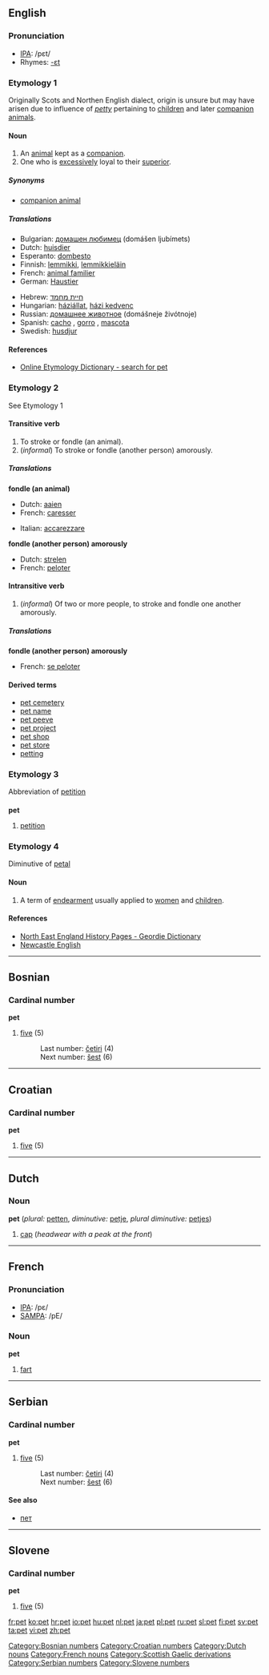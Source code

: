 {{see|PET}}

==English==

===Pronunciation===
*[[IPA]]: /pɛt/
*Rhymes: [[Rhymes:English:-ɛt|-ɛt]]

===Etymology 1===
Originally Scots and Northen English dialect, origin is unsure but may have arisen due to influence of ''[[petty]]'' pertaining to [[children]] and later [[companion animal]]s.

====Noun====
{{en-noun}}
# An [[animal]] kept as a [[companion]].
# One who is [[excessively]] loyal to their [[superior]].
=====Synonyms=====
*[[companion animal]]

=====Translations=====
{{top}}
*Bulgarian: [[домашен любимец]] (domášen ljubímets) {{m}}
*Dutch: [[huisdier]] {{n}}
*Esperanto: [[dombesto]]
*Finnish: [[lemmikki]], [[lemmikkieläin]]
*French: [[animal familier]] {{m}} <!--this is a domestic animal, which includes farm animals, etc.: [[animal domestique]] {{m}}-->
*German: [[Haustier]] {{n}}
{{mid}}
*Hebrew: [[חיית מחמד]] {{f}}
*Hungarian: [[háziállat]], [[házi kedvenc]]
*Russian: [[домашнее животное]] (domášneje živótnoje) {{n}}
*Spanish: [[cacho]] {{m}}, [[gorro]] {{m}}, [[mascota]] {{f}}
*Swedish: [[husdjur]] {{n}}
{{bottom}}

====References====
*[http://www.etymonline.com/index.php?search=pet&searchmode=none Online Etymology Dictionary - search for pet]

===Etymology 2===
See Etymology 1

====Transitive verb====
{{en-verb|pet|t|ing}}

# To stroke or fondle (an animal).
# (''informal'') To stroke or fondle (another person) amorously.

=====Translations=====
'''fondle (an animal)'''
{{top}}
*Dutch: [[aaien]]
*French: [[caresser]]
{{mid}}
*Italian: [[accarezzare]]
{{bottom}}

'''fondle (another person) amorously'''
{{top}}
*Dutch: [[strelen]]
*French: [[peloter]]
{{mid}}
{{bottom}}

====Intransitive verb====
{{en-verb|pet|t|ing}}

# (''informal'') Of two or more people, to stroke and fondle one another amorously.

=====Translations=====
'''fondle (another person) amorously'''
{{top}}
*French: [[se peloter]]
{{mid}}
{{bottom}}

====Derived terms====
*[[pet cemetery]]
*[[pet name]]
*[[pet peeve]]
*[[pet project]]
*[[pet shop]]
*[[pet store]]
*[[petting]]<!--noun-->

===Etymology 3===
Abbreviation of [[petition]]

===={{abbreviation}}====
'''pet'''

#[[petition]]

===Etymology 4===
Diminutive of [[petal]]

====Noun====
{{en-noun|-}}
# {{Geordie}} A term of [[endearment]] usually applied to [[women]] and [[children]].

====References====
* [http://www.thenortheast.fsnet.co.uk/GeordieDictionary.htm North East England History Pages - Geordie Dictionary]
* [http://www.une.edu.au/langnet/geordie.htm Newcastle English]

----

==Bosnian==
===Cardinal number===
'''pet'''
#[[five]] (5)
#:Last number: [[četiri]] (4)
#:Next number: [[šest]] (6)

----

==Croatian==
===Cardinal number===
'''pet'''
#[[five]] (5)

----

==Dutch==
===Noun===
'''pet''' {{m}} (''plural:'' [[petten]], ''diminutive:'' [[petje]], ''plural diminutive:'' [[petjes]])

#[[cap]] (''headwear with a peak at the front'')

----

==French==

===Pronunciation===
*[[w:IPA|IPA]]: /pɛ/
*[[w:SAMPA|SAMPA]]: /pE/

===Noun===
'''pet''' {{m}}

#[[fart]]

----
==Serbian==
===Cardinal number===
'''pet'''
#[[five]] (5)
#:Last number: [[četiri]] (4)
#:Next number: [[šest]] (6)
====See also====
*[[пет]]

----
==Slovene==
===Cardinal number===
'''pet'''
#[[five]] (5)

[[Category:Bosnian numbers]]
[[Category:Croatian numbers]]
[[Category:Dutch nouns]]
[[Category:French nouns]]
[[Category:Scottish Gaelic derivations]]
[[Category:Serbian numbers]]
[[Category:Slovene numbers]]

[[fr:pet]]
[[ko:pet]]
[[hr:pet]]
[[io:pet]]
[[hu:pet]]
[[nl:pet]]
[[ja:pet]]
[[pl:pet]]
[[ru:pet]]
[[sl:pet]]
[[fi:pet]]
[[sv:pet]]
[[ta:pet]]
[[vi:pet]]
[[zh:pet]]